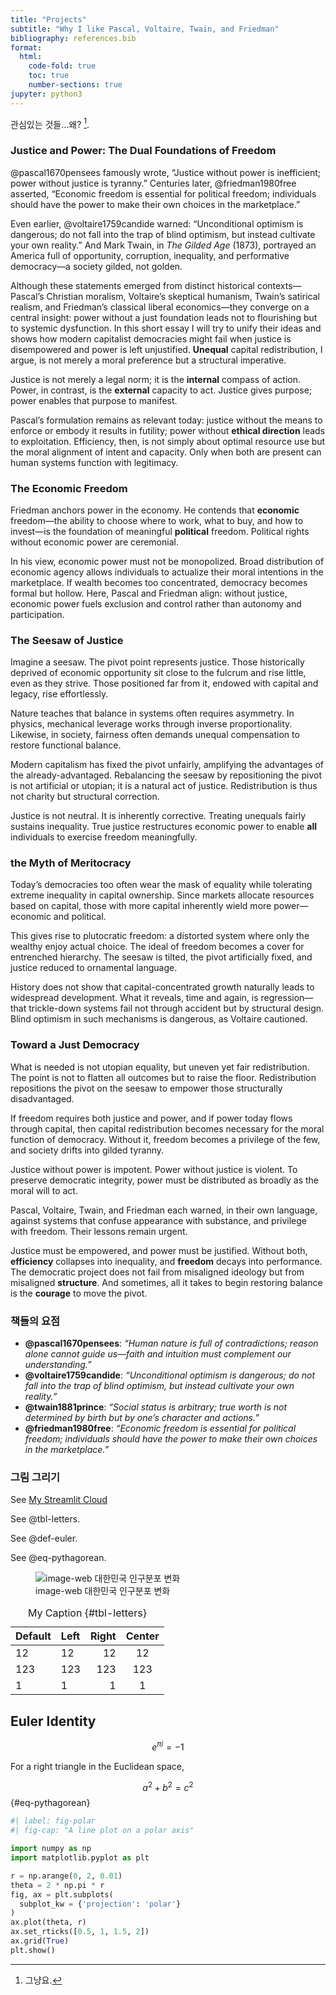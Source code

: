 ```yaml
---
title: "Projects"
subtitle: "Why I like Pascal, Voltaire, Twain, and Friedman"
bibliography: references.bib
format:
  html:
    code-fold: true
    toc: true
    number-sections: true
jupyter: python3
---
```


관심있는 것들...왜? [^1].

[^1]: 그냥요.


### Justice and Power: The Dual Foundations of Freedom

@pascal1670pensees famously wrote, “Justice without power is inefficient; power without justice is tyranny.” Centuries later, @friedman1980free asserted, “Economic freedom is essential for political freedom; individuals should have the power to make their own choices in the marketplace.”

Even earlier, @voltaire1759candide warned: "Unconditional optimism is dangerous; do not fall into the trap of blind optimism, but instead cultivate your own reality." And Mark Twain, in *The Gilded Age* (1873), portrayed an America full of opportunity, corruption, inequality, and performative democracy—a society gilded, not golden.

Although these statements emerged from distinct historical contexts—Pascal’s Christian moralism, Voltaire’s skeptical humanism, Twain’s satirical realism, and Friedman’s classical liberal economics—they converge on a central insight: power without a just foundation leads not to flourishing but to systemic dysfunction. In this short essay I will try to unify their ideas and shows how modern capitalist democracies might fail when justice is disempowered and power is left unjustified. **Unequal** capital redistribution, I argue, is not merely a moral preference but a structural imperative.

Justice is not merely a legal norm; it is the **internal** compass of action. Power, in contrast, is the **external** capacity to act. Justice gives purpose; power enables that purpose to manifest.

Pascal's formulation remains as relevant today: justice without the means to enforce or embody it results in futility; power without **ethical direction** leads to exploitation. Efficiency, then, is not simply about optimal resource use but the moral alignment of intent and capacity. Only when both are present can human systems function with legitimacy.


### The Economic Freedom

Friedman anchors power in the economy. He contends that **economic** freedom—the ability to choose where to work, what to buy, and how to invest—is the foundation of meaningful **political** freedom. Political rights without economic power are ceremonial.

In his view, economic power must not be monopolized. Broad distribution of economic agency allows individuals to actualize their moral intentions in the marketplace. If wealth becomes too concentrated, democracy becomes formal but hollow. Here, Pascal and Friedman align: without justice, economic power fuels exclusion and control rather than autonomy and participation.

### The Seesaw of Justice

Imagine a seesaw. The pivot point represents justice. Those historically deprived of economic opportunity sit close to the fulcrum and rise little, even as they strive. Those positioned far from it, endowed with capital and legacy, rise effortlessly.

Nature teaches that balance in systems often requires asymmetry. In physics, mechanical leverage works through inverse proportionality. Likewise, in society, fairness often demands unequal compensation to restore functional balance.

Modern capitalism has fixed the pivot unfairly, amplifying the advantages of the already-advantaged. Rebalancing the seesaw by repositioning the pivot is not artificial or utopian; it is a natural act of justice. Redistribution is thus not charity but structural correction.

Justice is not neutral. It is inherently corrective. Treating unequals fairly sustains inequality. True justice restructures economic power to enable **all** individuals to exercise freedom meaningfully.

### the Myth of Meritocracy

Today’s democracies too often wear the mask of equality while tolerating extreme inequality in capital ownership. Since markets allocate resources based on capital, those with more capital inherently wield more power—economic and political.

This gives rise to plutocratic freedom: a distorted system where only the wealthy enjoy actual choice. The ideal of freedom becomes a cover for entrenched hierarchy. The seesaw is tilted, the pivot artificially fixed, and justice reduced to ornamental language.

History does not show that capital-concentrated growth naturally leads to widespread development. What it reveals, time and again, is regression—that trickle-down systems fail not through accident but by structural design. Blind optimism in such mechanisms is dangerous, as Voltaire cautioned.


### Toward a Just Democracy

What is needed is not utopian equality, but uneven yet fair redistribution. The point is not to flatten all outcomes but to raise the floor. Redistribution repositions the pivot on the seesaw to empower those structurally disadvantaged.

If freedom requires both justice and power, and if power today flows through capital, then capital redistribution becomes necessary for the moral function of democracy. Without it, freedom becomes a privilege of the few, and society drifts into gilded tyranny.

Justice without power is impotent. Power without justice is violent. To preserve democratic integrity, power must be distributed as broadly as the moral will to act.

Pascal, Voltaire, Twain, and Friedman each warned, in their own language, against systems that confuse appearance with substance, and privilege with freedom. Their lessons remain urgent.

Justice must be empowered, and power must be justified. Without both, **efficiency** collapses into inequality, and **freedom** decays into performance. The democratic project does not fail from misaligned ideology but from misaligned **structure**. And sometimes, all it takes to begin restoring balance is the **courage** to move the pivot.


### 책들의 요점 
- **@pascal1670pensees**: *"Human nature is full of contradictions; reason alone cannot guide us—faith and intuition must complement our understanding."*  
- **@voltaire1759candide**: *"Unconditional optimism is dangerous; do not fall into the trap of blind optimism, but instead cultivate your own reality."*  
- **@twain1881prince**: *"Social status is arbitrary; true worth is not determined by birth but by one's character and actions."*  
- **@friedman1980free**: *"Economic freedom is essential for political freedom; individuals should have the power to make their own choices in the marketplace."*

### 그림 그리기
See [My Streamlit Cloud](https://primenumbersam-altair.streamlit.app/)

See @tbl-letters.

See @def-euler.

See @eq-pythagorean.

![image-web 대한민국 인구분포 변화](https://upload.wikimedia.org/wikipedia/commons/thumb/7/79/South_korea_population_pyramid_1960-2020.gif/645px-South_korea_population_pyramid_1960-2020.gif)


| Default | Left | Right | Center |
|---------|:-----|------:|:------:|
| 12      | 12   |    12 |   12   |
| 123     | 123  |   123 |  123   |
| 1       | 1    |     1 |   1    |

: My Caption {#tbl-letters}


:::{#def-euler}
## Euler Identity
$$
e^{\pi i} = -1
$$
:::

For a right triangle in the Euclidean space,

$$
a^2+b^2=c^2
$${#eq-pythagorean}

```python
#| label: fig-polar
#| fig-cap: "A line plot on a polar axis"

import numpy as np
import matplotlib.pyplot as plt

r = np.arange(0, 2, 0.01)
theta = 2 * np.pi * r
fig, ax = plt.subplots(
  subplot_kw = {'projection': 'polar'} 
)
ax.plot(theta, r)
ax.set_rticks([0.5, 1, 1.5, 2])
ax.grid(True)
plt.show()
```
